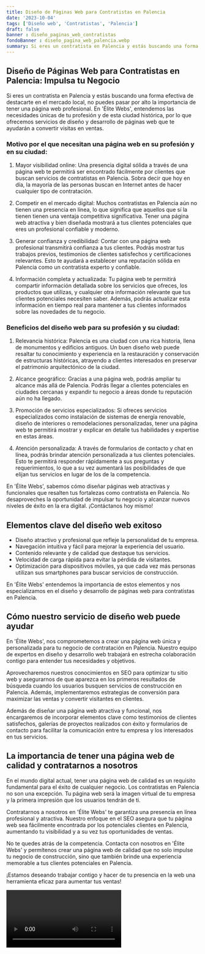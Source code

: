 ```yaml
---
title: Diseño de Páginas Web para Contratistas en Palencia
date: '2023-10-04'
tags: ['Diseño web', 'Contratistas', 'Palencia']
draft: false
banner : diseño_paginas_web_contratistas
fondoBanner : diseño_pagina_web_palencia.webp
summary: Si eres un contratista en Palencia y estás buscando una forma efectiva de destacarte en el mercado local, no puedes pasar por alto la importancia de tener una página web profesional. En 'Élite Webs', entendemos las necesidades únicas de tu profesión y de esta ciudad histórica, por lo que ofrecemos servicios de diseño y desarrollo de páginas web que te ayudarán a convertir visitas en ventas.
---
```


## Diseño de Páginas Web para Contratistas en Palencia: Impulsa tu Negocio

Si eres un contratista en Palencia y estás buscando una forma efectiva de destacarte en el mercado local, no puedes pasar por alto la importancia de tener una página web profesional. En 'Élite Webs', entendemos las necesidades únicas de tu profesión y de esta ciudad histórica, por lo que ofrecemos servicios de diseño y desarrollo de páginas web que te ayudarán a convertir visitas en ventas.

### Motivo por el que necesitan una página web en su profesión y en su ciudad:

1. Mayor visibilidad online: Una presencia digital sólida a través de una página web te permitirá ser encontrado fácilmente por clientes que buscan servicios de contratistas en Palencia. Sobra decir que hoy en día, la mayoría de las personas buscan en Internet antes de hacer cualquier tipo de contratación.

2. Competir en el mercado digital: Muchos contratistas en Palencia aún no tienen una presencia en línea, lo que significa que aquellos que sí la tienen tienen una ventaja competitiva significativa. Tener una página web atractiva y bien diseñada mostrará a tus clientes potenciales que eres un profesional confiable y moderno.

3. Generar confianza y credibilidad: Contar con una página web profesional transmitirá confianza a tus clientes. Podrás mostrar tus trabajos previos, testimonios de clientes satisfechos y certificaciones relevantes. Esto te ayudará a establecer una reputación sólida en Palencia como un contratista experto y confiable.

4. Información completa y actualizada: Tu página web te permitirá compartir información detallada sobre los servicios que ofreces, los productos que utilizas, y cualquier otra información relevante que tus clientes potenciales necesiten saber. Además, podrás actualizar esta información en tiempo real para mantener a tus clientes informados sobre las novedades de tu negocio.

### Beneficios del diseño web para su profesión y su ciudad:

1. Relevancia histórica: Palencia es una ciudad con una rica historia, llena de monumentos y edificios antiguos. Un buen diseño web puede resaltar tu conocimiento y experiencia en la restauración y conservación de estructuras históricas, atrayendo a clientes interesados en preservar el patrimonio arquitectónico de la ciudad.

2. Alcance geográfico: Gracias a una página web, podrás ampliar tu alcance más allá de Palencia. Podrás llegar a clientes potenciales en ciudades cercanas y expandir tu negocio a áreas donde tu reputación aún no ha llegado.

3. Promoción de servicios especializados: Si ofreces servicios especializados como instalación de sistemas de energía renovable, diseño de interiores o remodelaciones personalizadas, tener una página web te permitirá mostrar y explicar en detalle tus habilidades y expertise en estas áreas.

4. Atención personalizada: A través de formularios de contacto y chat en línea, podrás brindar atención personalizada a tus clientes potenciales. Esto te permitirá responder rápidamente a sus preguntas y requerimientos, lo que a su vez aumentará las posibilidades de que elijan tus servicios en lugar de los de la competencia.

En 'Élite Webs', sabemos cómo diseñar páginas web atractivas y funcionales que resalten tus fortalezas como contratista en Palencia. No desaproveches la oportunidad de impulsar tu negocio y alcanzar nuevos niveles de éxito en la era digital. ¡Contáctanos hoy mismo!

<GifSeo />

<Cta />

## Elementos clave del diseño web exitoso

- Diseño atractivo y profesional que refleje la personalidad de tu empresa.
- Navegación intuitiva y fácil para mejorar la experiencia del usuario.
- Contenido relevante y de calidad que destaque tus servicios.
- Velocidad de carga rápida para evitar la pérdida de visitantes.
- Optimización para dispositivos móviles, ya que cada vez más personas utilizan sus smartphones para buscar servicios de construcción.

En 'Élite Webs' entendemos la importancia de estos elementos y nos especializamos en el diseño y desarrollo de páginas web para contratistas en Palencia.

## Cómo nuestro servicio de diseño web puede ayudar

En 'Élite Webs', nos comprometemos a crear una página web única y personalizada para tu negocio de contratación en Palencia. Nuestro equipo de expertos en diseño y desarrollo web trabajará en estrecha colaboración contigo para entender tus necesidades y objetivos.

Aprovecharemos nuestros conocimientos en SEO para optimizar tu sitio web y asegurarnos de que aparezca en los primeros resultados de búsqueda cuando los usuarios busquen servicios de construcción en Palencia. Además, implementaremos estrategias de conversión para maximizar las ventas y convertir visitantes en clientes.

Además de diseñar una página web atractiva y funcional, nos encargaremos de incorporar elementos clave como testimonios de clientes satisfechos, galerías de proyectos realizados con éxito y formularios de contacto para facilitar la comunicación entre tu empresa y los interesados en tus servicios.

## La importancia de tener una página web de calidad y contratarnos a nosotros

En el mundo digital actual, tener una página web de calidad es un requisito fundamental para el éxito de cualquier negocio. Los contratistas en Palencia no son una excepción. Tu página web será la imagen virtual de tu empresa y la primera impresión que los usuarios tendrán de ti.

Contratarnos a nosotros en 'Élite Webs' te garantiza una presencia en línea profesional y atractiva. Nuestro enfoque en el SEO asegura que tu página web sea fácilmente encontrada por los potenciales clientes en Palencia, aumentando tu visibilidad y a su vez tus oportunidades de ventas.

No te quedes atrás de la competencia. Contacta con nosotros en 'Élite Webs' y permítenos crear una página web de calidad que no solo impulse tu negocio de construcción, sino que también brinde una experiencia memorable a tus clientes potenciales en Palencia.

¡Estamos deseando trabajar contigo y hacer de tu presencia en la web una herramienta eficaz para aumentar tus ventas!

<Video />

<CtaBot job='Contratistas' city='Palencia'/>

<Gmaps query='Palencia+españa+maps' />